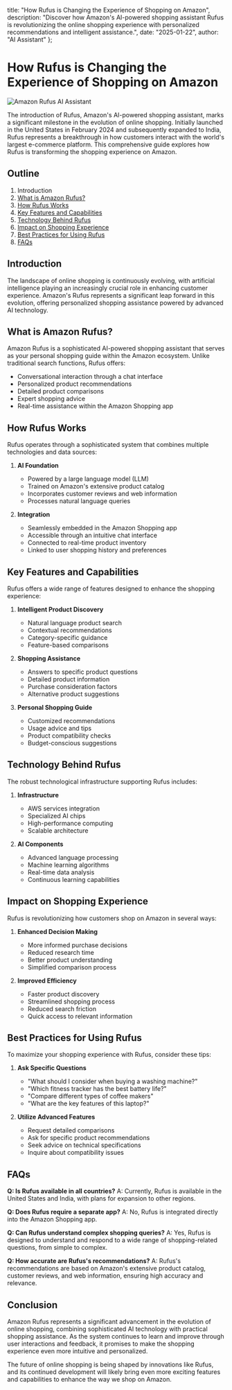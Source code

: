   title: "How Rufus is Changing the Experience of Shopping on Amazon",
  description: "Discover how Amazon's AI-powered shopping assistant Rufus is revolutionizing the online shopping experience with personalized recommendations and intelligent assistance.",
  date: "2025-01-22",
  author: "AI Assistant"
};

# How Rufus is Changing the Experience of Shopping on Amazon

![Amazon Rufus AI Assistant](/images/blog/amazon-rufus.jpeg)

The introduction of Rufus, Amazon's AI-powered shopping assistant, marks a significant milestone in the evolution of online shopping. Initially launched in the United States in February 2024 and subsequently expanded to India, Rufus represents a breakthrough in how customers interact with the world's largest e-commerce platform. This comprehensive guide explores how Rufus is transforming the shopping experience on Amazon.

## Outline

1. Introduction
2. [What is Amazon Rufus?](#what-is-amazon-rufus)
3. [How Rufus Works](#how-rufus-works)
4. [Key Features and Capabilities](#key-features-and-capabilities)
5. [Technology Behind Rufus](#technology-behind-rufus)
6. [Impact on Shopping Experience](#impact-on-shopping-experience)
7. [Best Practices for Using Rufus](#best-practices-for-using-rufus)
8. [FAQs](#faqs)

## Introduction

The landscape of online shopping is continuously evolving, with artificial intelligence playing an increasingly crucial role in enhancing customer experience. Amazon's Rufus represents a significant leap forward in this evolution, offering personalized shopping assistance powered by advanced AI technology.

## What is Amazon Rufus?

Amazon Rufus is a sophisticated AI-powered shopping assistant that serves as your personal shopping guide within the Amazon ecosystem. Unlike traditional search functions, Rufus offers:

- Conversational interaction through a chat interface
- Personalized product recommendations
- Detailed product comparisons
- Expert shopping advice
- Real-time assistance within the Amazon Shopping app

## How Rufus Works

Rufus operates through a sophisticated system that combines multiple technologies and data sources:

1. **AI Foundation**
   - Powered by a large language model (LLM)
   - Trained on Amazon's extensive product catalog
   - Incorporates customer reviews and web information
   - Processes natural language queries

2. **Integration**
   - Seamlessly embedded in the Amazon Shopping app
   - Accessible through an intuitive chat interface
   - Connected to real-time product inventory
   - Linked to user shopping history and preferences

## Key Features and Capabilities

Rufus offers a wide range of features designed to enhance the shopping experience:

1. **Intelligent Product Discovery**
   - Natural language product search
   - Contextual recommendations
   - Category-specific guidance
   - Feature-based comparisons

2. **Shopping Assistance**
   - Answers to specific product questions
   - Detailed product information
   - Purchase consideration factors
   - Alternative product suggestions

3. **Personal Shopping Guide**
   - Customized recommendations
   - Usage advice and tips
   - Product compatibility checks
   - Budget-conscious suggestions

## Technology Behind Rufus

The robust technological infrastructure supporting Rufus includes:

1. **Infrastructure**
   - AWS services integration
   - Specialized AI chips
   - High-performance computing
   - Scalable architecture

2. **AI Components**
   - Advanced language processing
   - Machine learning algorithms
   - Real-time data analysis
   - Continuous learning capabilities

## Impact on Shopping Experience

Rufus is revolutionizing how customers shop on Amazon in several ways:

1. **Enhanced Decision Making**
   - More informed purchase decisions
   - Reduced research time
   - Better product understanding
   - Simplified comparison process

2. **Improved Efficiency**
   - Faster product discovery
   - Streamlined shopping process
   - Reduced search friction
   - Quick access to relevant information

## Best Practices for Using Rufus

To maximize your shopping experience with Rufus, consider these tips:

1. **Ask Specific Questions**
   - "What should I consider when buying a washing machine?"
   - "Which fitness tracker has the best battery life?"
   - "Compare different types of coffee makers"
   - "What are the key features of this laptop?"

2. **Utilize Advanced Features**
   - Request detailed comparisons
   - Ask for specific product recommendations
   - Seek advice on technical specifications
   - Inquire about compatibility issues

## FAQs

**Q: Is Rufus available in all countries?**
A: Currently, Rufus is available in the United States and India, with plans for expansion to other regions.

**Q: Does Rufus require a separate app?**
A: No, Rufus is integrated directly into the Amazon Shopping app.

**Q: Can Rufus understand complex shopping queries?**
A: Yes, Rufus is designed to understand and respond to a wide range of shopping-related questions, from simple to complex.

**Q: How accurate are Rufus's recommendations?**
A: Rufus's recommendations are based on Amazon's extensive product catalog, customer reviews, and web information, ensuring high accuracy and relevance.

## Conclusion

Amazon Rufus represents a significant advancement in the evolution of online shopping, combining sophisticated AI technology with practical shopping assistance. As the system continues to learn and improve through user interactions and feedback, it promises to make the shopping experience even more intuitive and personalized.

The future of online shopping is being shaped by innovations like Rufus, and its continued development will likely bring even more exciting features and capabilities to enhance the way we shop on Amazon.

